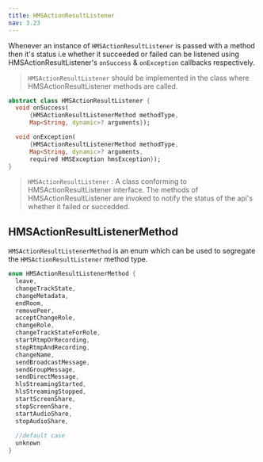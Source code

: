 ```yaml
---
title: HMSActionResultListener
nav: 3.23
---
```


Whenever an instance of `HMSActionResultListener` is passed with a method then it's status i.e whether it succeeded or failed 
can be listened using HMSActionResultListener's `onSuccess` & `onException` callbacks respectively. 

> `HMSActionResultListener` should be implemented in the class where HMSActionResultListener methods are called.

```dart
abstract class HMSActionResultListener {
  void onSuccess(
      {HMSActionResultListenerMethod methodType,
      Map<String, dynamic>? arguments});

  void onException(
      {HMSActionResultListenerMethod methodType,
      Map<String, dynamic>? arguments,
      required HMSException hmsException});
}
```

> `HMSActionResultListener` : A class conforming to HMSActionResultListener interface.
The methods of HMSActionResultListener are invoked to notify the status of the api's whether it failed or succedded.

## HMSActionResultListenerMethod

`HMSActionResultListenerMethod` is an enum which can be used to segregate the `HMSActionResultListener` method type.

```dart
enum HMSActionResultListenerMethod {
  leave,
  changeTrackState,
  changeMetadata,
  endRoom,
  removePeer,
  acceptChangeRole,
  changeRole,
  changeTrackStateForRole,
  startRtmpOrRecording,
  stopRtmpAndRecording,
  changeName,
  sendBroadcastMessage,
  sendGroupMessage,
  sendDirectMessage,
  hlsStreamingStarted,
  hlsStreamingStopped,
  startScreenShare,
  stopScreenShare,
  startAudioShare,
  stopAudioShare,
  
  //default case
  unknown
}
```